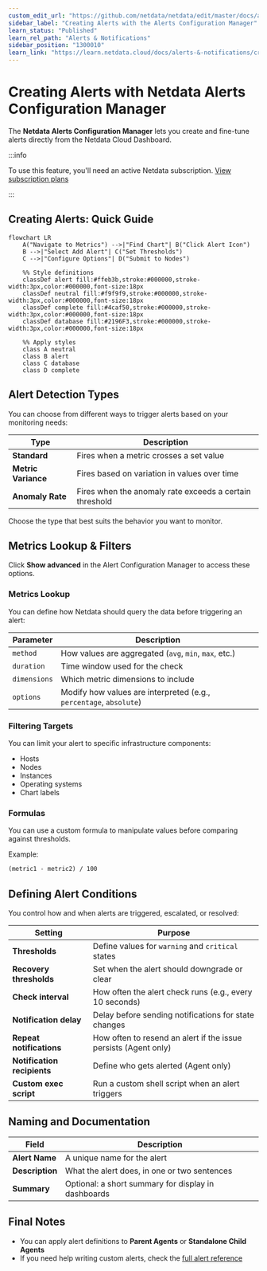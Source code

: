 ```yaml
---
custom_edit_url: "https://github.com/netdata/netdata/edit/master/docs/alerts-and-notifications/creating-alerts-with-netdata-alerts-configuration-manager.md"
sidebar_label: "Creating Alerts with the Alerts Configuration Manager"
learn_status: "Published"
learn_rel_path: "Alerts & Notifications"
sidebar_position: "1300010"
learn_link: "https://learn.netdata.cloud/docs/alerts-&-notifications/creating-alerts-with-the-alerts-configuration-manager"
---
```


# Creating Alerts with Netdata Alerts Configuration Manager

The **Netdata Alerts Configuration Manager** lets you create and fine-tune alerts directly from the Netdata Cloud Dashboard.

:::info

To use this feature, you'll need an active Netdata subscription. [View subscription plans](https://www.netdata.cloud/pricing/)

:::

## Creating Alerts: Quick Guide

```mermaid
flowchart LR
    A("Navigate to Metrics") -->|"Find Chart"| B("Click Alert Icon")
    B -->|"Select Add Alert"| C("Set Thresholds")
    C -->|"Configure Options"| D("Submit to Nodes")
        
    %% Style definitions
    classDef alert fill:#ffeb3b,stroke:#000000,stroke-width:3px,color:#000000,font-size:18px
    classDef neutral fill:#f9f9f9,stroke:#000000,stroke-width:3px,color:#000000,font-size:18px
    classDef complete fill:#4caf50,stroke:#000000,stroke-width:3px,color:#000000,font-size:18px
    classDef database fill:#2196F3,stroke:#000000,stroke-width:3px,color:#000000,font-size:18px

    %% Apply styles
    class A neutral
    class B alert
    class C database
    class D complete
```

## Alert Detection Types

You can choose from different ways to trigger alerts based on your monitoring needs:

| Type                | Description                                             |
|---------------------|---------------------------------------------------------|
| **Standard**        | Fires when a metric crosses a set value                 |
| **Metric Variance** | Fires based on variation in values over time            |
| **Anomaly Rate**    | Fires when the anomaly rate exceeds a certain threshold |

Choose the type that best suits the behavior you want to monitor.

## Metrics Lookup & Filters

Click **Show advanced** in the Alert Configuration Manager to access these options.

### Metrics Lookup

You can define how Netdata should query the data before triggering an alert:

| Parameter    | Description                                                        |
|--------------|--------------------------------------------------------------------|
| `method`     | How values are aggregated (`avg`, `min`, `max`, etc.)              |
| `duration`   | Time window used for the check                                     |
| `dimensions` | Which metric dimensions to include                                 |
| `options`    | Modify how values are interpreted (e.g., `percentage`, `absolute`) |

### Filtering Targets

You can limit your alert to specific infrastructure components:

- Hosts
- Nodes
- Instances
- Operating systems
- Chart labels

### Formulas

You can use a custom formula to manipulate values before comparing against thresholds.

Example:

```txt
(metric1 - metric2) / 100
```

## Defining Alert Conditions

You control how and when alerts are triggered, escalated, or resolved:

| Setting                     | Purpose                                                         |
|-----------------------------|-----------------------------------------------------------------|
| **Thresholds**              | Define values for `warning` and `critical` states               |
| **Recovery thresholds**     | Set when the alert should downgrade or clear                    |
| **Check interval**          | How often the alert check runs (e.g., every 10 seconds)         |
| **Notification delay**      | Delay before sending notifications for state changes            |
| **Repeat notifications**    | How often to resend an alert if the issue persists (Agent only) |
| **Notification recipients** | Define who gets alerted (Agent only)                            |
| **Custom exec script**      | Run a custom shell script when an alert triggers                |

## Naming and Documentation

| Field           | Description                                         |
|-----------------|-----------------------------------------------------|
| **Alert Name**  | A unique name for the alert                         |
| **Description** | What the alert does, in one or two sentences        |
| **Summary**     | Optional: a short summary for display in dashboards |

## Final Notes

- You can apply alert definitions to **Parent Agents** or **Standalone Child Agents**
- If you need help writing custom alerts, check the [full alert reference](/docs/alerts-&-notifications/alert-configuration-reference)
